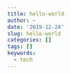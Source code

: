 ```yaml
---
title: hello-world
author: ~
date: '2019-12-24'
slug: hello-world
categories: []
tags: []
keywords:
  - tech
---
```


<!--more-->
